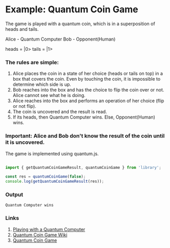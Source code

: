 
# Example: Quantum Coin Game

The game is played with a quantum coin, which is in a superposition of heads and tails.

Alice - Quantum Computer
Bob - Opponent(Human)

heads = |0>
tails = |1>

### The rules are simple:

1. Alice places the coin in a state of her choice (heads or tails on top) in a box that
covers the coin. Even by touching the coin, it is impossible to determine which side
is up.
2. Bob reaches into the box and has the choice to flip the coin over or not. Alice cannot
see what he is doing.
3. Alice reaches into the box and performs an operation of her choice (flip or not flip).
4. The coin is uncovered and the result is read.
5. If its heads, then Quantum Computer wins. Else, Opponent(Human) wins.

### Important: Alice and Bob don't know the result of the coin until it is uncovered.


The game is implemented using quantum.js.

```typescript

import { getQuantumCoinGameResult, quantumCoinGame } from 'library';

const res = quantumCoinGame(false);
console.log(getQuantumCoinGameResult(res));

```

### Output

```
Quantum Computer wins
```

### Links

1. [Playing with a Quantum Computer](https://www.npmjs.com/package/library)
2. [Quantum Coin Game Wiki](https://en.wikipedia.org/wiki/Quantum_coin_flipping)
3. [Quantum Coin Game](https://github.com/Qiskit/textbook/blob/main/notebooks/ch-demos/coin-game.ipynb)
